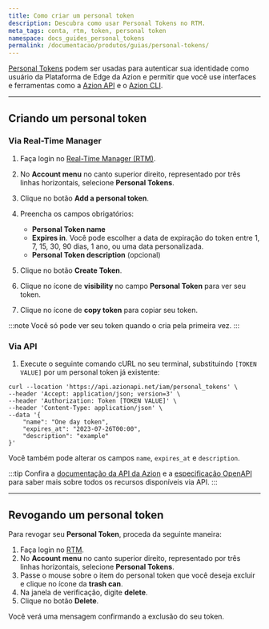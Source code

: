 ```yaml
---
title: Como criar um personal token
description: Descubra como usar Personal Tokens no RTM.
meta_tags: conta, rtm, token, personal token
namespace: docs_guides_personal_tokens
permalink: /documentacao/produtos/guias/personal-tokens/
---
```


[Personal Tokens](/pt-br/documentacao/produtos/gestao-de-contas/personal-tokens/) podem ser usadas para autenticar sua identidade como usuário da Plataforma de Edge da Azion e permitir que você use interfaces e ferramentas como a [Azion API](https://api.azion.com) e o [Azion CLI](/pt-br/documentacao/produtos/azion-cli/visao-geral/).

---

## Criando um personal token

### Via Real-Time Manager

1. Faça login no [Real-Time Manager (RTM)](https://manager.azion.com/).
2. No **Account menu** no canto superior direito, representado por três linhas horizontais, selecione **Personal Tokens**.
3. Clique no botão **Add a personal token**.
4. Preencha os campos obrigatórios:

   - **Personal Token name**
   - **Expires in**. Você pode escolher a data de expiração do token entre 1, 7, 15, 30, 90 dias, 1 ano, ou uma data personalizada.
   - **Personal Token description** (opcional)

5. Clique no botão **Create Token**.
6. Clique no ícone de **visibility** no campo **Personal Token** para ver seu token.
7. Clique no ícone de **copy token** para copiar seu token.

:::note
Você só pode ver seu token quando o cria pela primeira vez.
:::

### Via API

1. Execute o seguinte comando cURL no seu terminal, substituindo `[TOKEN VALUE]` por um personal token já existente:

```
curl --location 'https://api.azionapi.net/iam/personal_tokens' \
--header 'Accept: application/json; version=3' \
--header 'Authorization: Token [TOKEN VALUE]' \
--header 'Content-Type: application/json' \
--data '{   
    "name": "One day token",
    "expires_at": "2023-07-26T00:00",
    "description": "example"
}'
```

Você também pode alterar os campos `name`, `expires_at` e `description`.

:::tip
Confira a [documentação da API da Azion](https://api.azion.com/) e a [especificação OpenAPI](https://github.com/aziontech/azionapi-openapi/) para saber mais sobre todos os recursos disponíveis via API.
:::

---

## Revogando um personal token

Para revogar seu **Personal Token**, proceda da seguinte maneira:

1. Faça login no [RTM](https://manager.azion.com/).
2. No **Account menu** no canto superior direito, representado por três linhas horizontais, selecione **Personal Tokens**.
3. Passe o mouse sobre o item do personal token que você deseja excluir e clique no ícone da **trash can**.
4. Na janela de verificação, digite **delete**.
5. Clique no botão **Delete**.

Você verá uma mensagem confirmando a exclusão do seu token.
